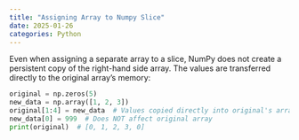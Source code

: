 ```yaml
---
title: "Assigning Array to Numpy Slice"
date: 2025-01-26
categories: Python
---
```


Even when assigning a separate array to a slice, NumPy does not create a
persistent copy of the right-hand side array. The values are transferred
directly to the original array's memory:

```python
original = np.zeros(5)
new_data = np.array([1, 2, 3])
original[1:4] = new_data  # Values copied directly into original's array memory
new_data[0] = 999  # Does NOT affect original array
print(original)  # [0, 1, 2, 3, 0]
```
